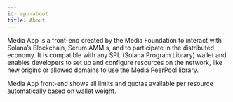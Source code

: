 ```yaml
---
id: app-about
title: About
---
```


Media App is a front-end created by the Media Foundation to interact with Solana’s Blockchain, Serum AMM's, and to participate in the distributed economy. It is compatible with any SPL (Solana Program Library) wallet and enables developers to set up and configure resources on the network, like new origins or allowed domains to use the Media PeerPool library.

Media App front-end shows all limits and quotas available per resource automatically based on wallet weight.

